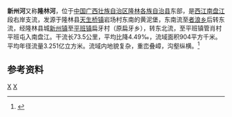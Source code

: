 {{Otheruses|新州河|other=同名或類似名的其它條目描述}}
{{Infobox River
  | river_name      = 新州河
  | image_name      =
  | image_size      = 
  | caption         = 
  | origin          = [[广西壮族自治区|广西壮族自治区]][[隆林各族自治县|隆林各族自治县]][[天生桥镇_(隆林县)|天生桥镇]]岩场村
  | mouth           = 广西隆林县[[平班镇|平班镇]]管肖村平班屯[[南盘江|南盘江]]
  | basin_countries = {{PRC}}
  | length          = 73.5 km
  | elevation       = 
  | mouth_elevation = 
  | discharge       = 
  | watershed       = 904 km<sup>2</sup>
}}
'''新州河'''又称'''隆林河'''，位于[[中国|中国]][[广西壮族自治区|广西壮族自治区]][[隆林各族自治县|隆林各族自治县]]东部，是[[西江|西江]][[南盘江|南盘江]]段右岸支流，发源于隆林县[[天生桥镇_(隆林县)|天生桥镇]]岩场村东南的黄泥堡，东南流至[[者浪乡|者浪乡]]后转东流，经隆林县城[[新州镇_(隆林县)|新州镇]]至[[平班镇|平班镇]]扁牙村（原扁牙乡），转东北流，至平班镇管肖村平班屯入南盘江。干流长73.5公里，平均比降4.49‰，流域面积904平方千米。平均年径流量3.251亿立方米。流域内地貌复杂，重峦叠嶂，沟壑纵横。<ref name="中国河湖大典">{{cite book zh |author=《[[中国河湖大典|中国河湖大典]]》编纂委员会 |title=《中国河湖大典·珠江卷》 |format=M |edition=1 |location=北京 |publisher=中国水利水电出版社 |date=2013年1月 |pages=44页 |id= ISBN 978-7-5170-0561-2}}</ref>
==参考资料==
{{reflist}}
[[Category:南盤江水系|X]]
[[Category:广西河流|X]]